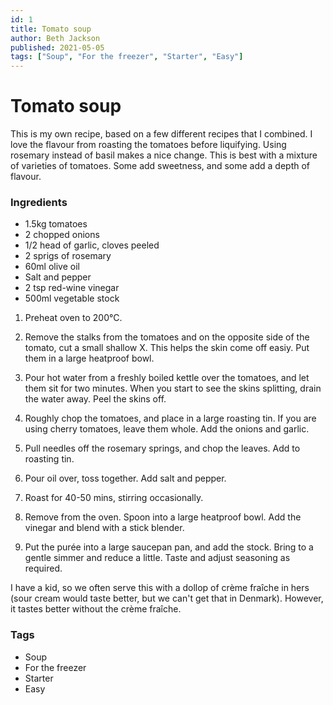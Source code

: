 ```yaml
---
id: 1
title: Tomato soup
author: Beth Jackson
published: 2021-05-05
tags: ["Soup", "For the freezer", "Starter", "Easy"]
---
```


# Tomato soup

This is my own recipe, based on a few different recipes that I combined. I love the flavour from roasting the tomatoes before liquifying. Using rosemary instead of basil makes a nice change. This is best with a mixture of varieties of tomatoes. Some add sweetness, and some add a depth of flavour.

### Ingredients

- 1.5kg tomatoes
- 2 chopped onions
- 1/2 head of garlic, cloves peeled
- 2 sprigs of rosemary
- 60ml olive oil
- Salt and pepper
- 2 tsp red-wine vinegar
- 500ml vegetable stock

1. Preheat oven to 200°C.

2. Remove the stalks from the tomatoes and on the opposite side of the tomato, cut a small shallow X. This helps the skin come off easiy. Put them in a large heatproof bowl.

3. Pour hot water from a freshly boiled kettle over the tomatoes, and let them sit for two minutes. When you start to see the skins splitting, drain the water away. Peel the skins off.

4. Roughly chop the tomatoes, and place in a large roasting tin. If you are using cherry tomatoes, leave them whole. Add the onions and garlic.

5. Pull needles off the rosemary springs, and chop the leaves. Add to roasting tin.

6. Pour oil over, toss together. Add salt and pepper.

7. Roast for 40-50 mins, stirring occasionally.

8. Remove from the oven. Spoon into a large heatproof bowl. Add the vinegar and blend with a stick blender.

9. Put the purée into a large saucepan pan, and add the stock. Bring to a gentle simmer and reduce a little. Taste and adjust seasoning as required.

I have a kid, so we often serve this with a dollop of crème fraîche in hers (sour cream would taste better, but we can't get that in Denmark). However, it tastes better without the crème fraîche.

### Tags

- Soup
- For the freezer
- Starter
- Easy
